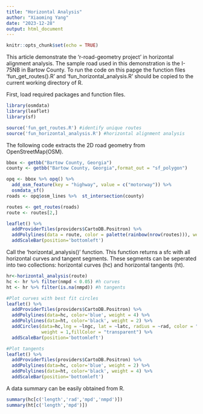 ```yaml
---
title: "Horizontal Analysis"
author: "Xiaoming Yang"
date: "2023-12-28"
output: html_document
---
```


```r
knitr::opts_chunk$set(echo = TRUE)
```

This article demonstrate the 'r-road-geometry project' in horizontal alignment analysis. The sample road used in this demonstration is the I-75NB in Bartow County. To run the code on this papge the function files 'fun_get_routes().R' and 'fun_horizontal_analysis.R' should be copied to the current working directory of R.

First, load required packages and function files.
```r
library(osmdata)
library(leaflet)
library(sf)

source('fun_get_routes.R') #identify unique routes
source('fun_horizontal_analysis.R') #horizontal alignment analysis
```


The following code extracts the 2D road geometry from OpenStreetMap(OSM).

```r
bbox <- getbb("Bartow County, Georgia")
county <- getbb("Bartow County, Georgia",format_out = "sf_polygon")

opq <- bbox %>% opq() %>%
  add_osm_feature(key = "highway", value = c("motorway")) %>%
  osmdata_sf()
roads <- opq$osm_lines %>%  st_intersection(county)

routes <- get_routes(roads)
route <- routes[2,]

leaflet() %>%
  addProviderTiles(providers$CartoDB.Positron) %>%  
  addPolylines(data = route, color = palette(rainbow(nrow(routes))), weight = 3) %>%
  addScaleBar(position='bottomleft')

```

Call the 'horizontal_analysis()' function. This function returns a sfc with all horizontal curves and tangent segments. These segments can be seperated into two collections: horizontal curves (hc) and horizontal tangents (ht). 

```r
hr<-horizontal_analysis(route)
hc <- hr %>% filter(nmpd < 0.05) #h curves
ht <- hr %>% filter(is.na(nmpd)) #h tangents

#Plot curves with best fit circles
leaflet() %>%
  addProviderTiles(providers$CartoDB.Positron) %>% 
  addPolylines(data=hc, color='blue', weight = 4) %>%
  addPolylines(data=ht, color='black', weight = 2) %>%
  addCircles(data=hc,lng = ~lngc, lat = ~latc, radius = ~rad, color = "red",  
             weight = 1,fillColor = "transparent") %>%
  addScaleBar(position='bottomleft')

#Plot tangents
leaflet() %>%
  addProviderTiles(providers$CartoDB.Positron) %>% 
  addPolylines(data=hc, color='blue', weight = 2) %>%
  addPolylines(data=ht, color='black', weight = 4) %>%
  addScaleBar(position='bottomleft')
```

A data summary can be easily obtained from R. 

```r
summary(hc[c('length','rad','mpd','nmpd')])
summary(ht[c('length','mpd')])
```



